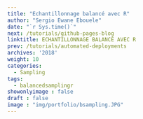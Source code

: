 ```yaml
---
title: "Echantillonnage balancé avec R"
author: "Sergio Ewane Ebouele"
date: "`r Sys.time()`"
next: /tutorials/github-pages-blog
linktitle: ECHANTILLONNAGE BALANCÉ AVEC R
prev: /tutorials/automated-deployments
archives: '2018'
weight: 10
categories:
  - Sampling
tags:
  - balancedsamplingr
showonlyimage : false
draft : false
image : "img/portfolio/bsampling.JPG"
---
```



